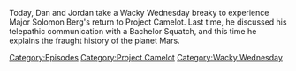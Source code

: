 {{DEFAULTSORT:
    #_EPISODE_0722:Space Capitalism Is Still Capitalism
}}{{Episode
    | title           = Space Capitalism Is Still Capitalism
    | caption         = [https://knowledgefight.libsyn.com/722-space-capitalism-is-still-capitalism Listen to this episode on Libsyn]
    | episodeNumber   = 722
    | length          = 02:30:05
    | airDate         = September 7, 2022
    | episodeType     = [[:Category:Project Camelot|Project Camelot]], [[:Category:Wacky Wednesday|Wacky Wednesday]]
    | previousEpisode = [[721: September 2, 2022]]
|appearance=[[Solomon Berg]]}}

{{Stub}}

Today, Dan and Jordan take a Wacky Wednesday breaky to experience Major Solomon Berg's return to Project Camelot.  Last time, he discussed his telepathic communication with a Bachelor Squatch, and this time he explains the fraught history of the planet Mars.

[[Category:Episodes]]
[[Category:Project Camelot]]
[[Category:Wacky Wednesday]]
